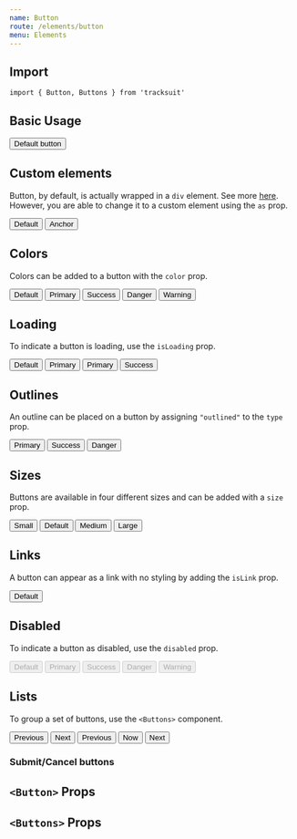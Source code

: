 ```yaml
---
name: Button
route: /elements/button
menu: Elements
---
```



## Import

`import { Button, Buttons } from 'tracksuit'`

## Basic Usage

<Playground>
  <Button>Default button</Button>
</Playground>

## Custom elements

Button, by default, is actually wrapped in a `div` element. See more [here](https://reakit.io/components/button).
However, you are able to change it to a custom element using the `as` prop.

<Playground>
  <Buttons>
    <Button>Default</Button>
    <Button as="a">Anchor</Button>
  </Buttons>
</Playground>

## Colors

Colors can be added to a button with the `color` prop.

<Playground>
  <Buttons>
    <Button>Default</Button>
    <Button state="primary">Primary</Button>
    <Button state="success">Success</Button>
    <Button state="danger">Danger</Button>
    <Button state="warning">Warning</Button>
  </Buttons>
</Playground>

## Loading

To indicate a button is loading, use the `isLoading` prop.

<Playground>
  <Buttons>
    <Button isLoading>Default</Button>
    <Button state="primary" isLoading>Primary</Button>
    <Button state="primary" isLoading type="link">Primary</Button>
    <Button state="success" isLoading type="outlined">Success</Button>
  </Buttons>
</Playground>

## Outlines

An outline can be placed on a button by assigning `"outlined"` to the `type` prop.

<Playground>
  <Buttons>
    <Button state="primary" type="outlined">Primary</Button>
    <Button state="success" type="outlined">Success</Button>
    <Button state="danger" type="outlined">Danger</Button>
  </Buttons>
</Playground>

## Sizes

Buttons are available in four different sizes and can be added with a `size` prop.

<Playground>
  <Buttons>
    <Button size="small">Small</Button>
    <Button>Default</Button>
    <Button size="medium">Medium</Button>
    <Button size="large">Large</Button>
  </Buttons>
</Playground>

## Links

A button can appear as a link with no styling by adding the `isLink` prop.

<Playground>
  <Button state="primary" type="link">Default</Button>
</Playground>


## Disabled

To indicate a button as disabled, use the `disabled` prop.

<Playground>
  <Buttons>
    <Button disabled>Default</Button>
    <Button state="primary" disabled>Primary</Button>
    <Button state="success" disabled>Success</Button>
    <Button state="danger" disabled>Danger</Button>
    <Button state="warning" disabled>Warning</Button>
  </Buttons>
</Playground>

## Lists

To group a set of buttons, use the `<Buttons>` component.

<Playground>
  <Buttons>
    <Button>Previous</Button>
    <Button>Next</Button>
  </Buttons>
  <Buttons isGrouped marginTop="1rem">
    <Button>Previous</Button>
    <Button>Now</Button>
    <Button>Next</Button>
  </Buttons>
</Playground>

### Submit/Cancel buttons

## `<Button>` Props

<PropsTable of={Button} />

## `<Buttons>` Props

<PropsTable of={Buttons} />
